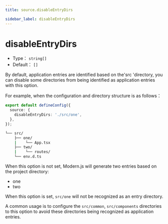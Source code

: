 ```yaml
---
title: source.disableEntryDirs

sidebar_label: disableEntryDirs
---
```

# disableEntryDirs

- Type： `string[]`
- Default： `[]`

By default, application entries are identified based on the'src 'directory, you can disable some directories from being identified as application entries with this option.

For example, when the configuration and directory structure is as follows：

```ts title="modern.config.ts"
export default defineConfig({
  source: {
    disableEntryDirs: './src/one',
  },
});
```

```bash title="Project directory structure"
└── src/
    ├── one/
    |    └── App.tsx
    ├── two/
    |    └── routes/
    └── env.d.ts
```

When this option is not set, Modern.js will generate two entries based on the project directory:

- one
- two

When this option is set, `src/one` will not be recognized as an entry directory.

A common usage is to configure the `src/common`, `src/components` directories to this option to avoid these directories being recognized as application entries.
